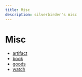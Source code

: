```yaml
---
title: Misc
description: silverbirder's misc
---
```


# Misc

- [artifact](/misc/artifact)
- [book](/misc/book)
- [goods](/misc/goods)
- [watch](/misc/watch)
